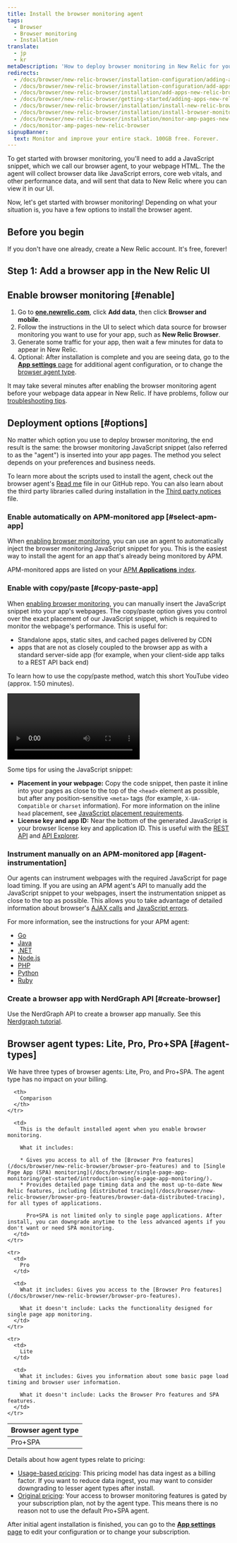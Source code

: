 ```yaml
---
title: Install the browser monitoring agent
tags:
  - Browser
  - Browser monitoring
  - Installation
translate:
  - jp
  - kr
metaDescription: 'How to deploy browser monitoring in New Relic for your apps, including UI, copy/paste, and API options.'
redirects:
  - /docs/browser/new-relic-browser/installation-configuration/adding-apps-new-relic-browser
  - /docs/browser/new-relic-browser/installation-configuration/add-apps-new-relic-browser
  - /docs/browser/new-relic-browser/installation/add-apps-new-relic-browser
  - /docs/browser/new-relic-browser/getting-started/adding-apps-new-relic-browser
  - /docs/browser/new-relic-browser/installation/install-new-relic-browser-agent
  - /docs/browser/new-relic-browser/installation/install-browser-monitoring-agent
  - /docs/browser/new-relic-browser/installation/monitor-amp-pages-new-relic-browser
  - /docs/monitor-amp-pages-new-relic-browser
signupBanner:
  text: Monitor and improve your entire stack. 100GB free. Forever.
---
```


To get started with browser monitoring, you'll need to add a JavaScript snippet, which we call our browser agent, to your webpage HTML. The the agent will collect browser data like JavaScript errors, core web vitals, and other performance data, and will sent that data to New Relic where you can view it in our UI. 

Now, let's get started with browser monitoring! Depending on what your situation is, you have a few options to install the browser agent. 

## Before you begin 

If you don't have one already, create a New Relic account. It's free, forever! 

<InlineSignup/>

## Step 1: Add a browser app in the New Relic UI




## Enable browser monitoring [#enable]

1. Go to **[one.newrelic.com](https://one.newrelic.com/all-capabilities)**, click **Add data**, then click **Browser and mobile**.
2. Follow the instructions in the UI to select which data source for browser monitoring you want to use for your app, such as **New Relic Browser**.
3. Generate some traffic for your app, then wait a few minutes for data to appear in New Relic.
4. Optional: After installation is complete and you are seeing data, go to the [**App settings** page](/docs/browser/new-relic-browser/configuration/browser-settings-ui-options-apdex-geography/) for additional agent configuration, or to change the [browser agent type](/docs/browser/browser-monitoring/installation/install-browser-monitoring-agent/#agent-types).


It may take several minutes after enabling the browser monitoring agent before your webpage data appear in New Relic. If have problems, follow our [troubleshooting tips](/docs/browser/browser-monitoring/troubleshooting/troubleshoot-your-browser-monitoring-installation/).

## Deployment options [#options]

No matter which option you use to deploy browser monitoring, the end result is the same: the browser monitoring JavaScript snippet (also referred to as the "agent") is inserted into your app pages. The method you select depends on your preferences and business needs.

To learn more about the scripts used to install the agent, check out the browser agent's [Read me](https://github.com/newrelic/newrelic-browser-agent) file in our GitHub repo. You can also learn about the third party libraries called during installation in the [Third party notices](https://github.com/newrelic/newrelic-browser-agent/blob/main/THIRD_PARTY_NOTICES.md) file. 

### Enable automatically on APM-monitored app [#select-apm-app]

When [enabling browser monitoring](#enable), you can use an <InlinePopover type="apm" /> agent to automatically inject the browser monitoring JavaScript snippet for you. This is the easiest way to install the agent for an app that's already being monitored by APM.

APM-monitored apps are listed on your [APM **Applications** index](/docs/apm/apm-ui-pages/monitoring/view-your-applications-index/).

### Enable with copy/paste [#copy-paste-app]

When [enabling browser monitoring](#enable), you can manually insert the JavaScript snippet into your app's webpages. The copy/paste option gives you control over the exact placement of our JavaScript snippet, which is required to monitor the webpage's performance. This is useful for:

* Standalone apps, static sites, and cached pages delivered by CDN
* <InlinePopover type="apm" /> apps that are not as closely coupled to the browser app as with a standard server-side app (for example, when your client-side app talks to a REST API back end)

To learn how to use the copy/paste method, watch this short YouTube video (approx. 1:50 minutes).

<Video
  id="blPC5R5l7C8"
  type="youtube"
/>

Some tips for using the JavaScript snippet:

* **Placement in your webpage:** Copy the code snippet, then paste it inline into your pages as close to the top of the `<head>` element as possible, but after any position-sensitive `<meta>` tags (for example, `X-UA-Compatible` or `charset` information). For more information on the inline `head` placement, see [JavaScript placement requirements](/docs/browser/new-relic-browser/page-load-timing-resources/instrumentation-browser-monitoring#javascript-placement).
* **License key and app ID:** Near the bottom of the generated JavaScript is your browser license key and application ID. This is useful with the [REST API](/docs/apis/rest-api-v2/browser-examples-v2) and [API Explorer](/docs/apis/rest-api-v2/api-explorer-v2/getting-started-new-relics-api-explorer).

### Instrument manually on an APM-monitored app [#agent-instrumentation]

Our <InlinePopover type="apm" /> agents can instrument webpages with the required JavaScript for page load timing. If you are using an APM agent's API to manually add the JavaScript snippet to your webpages, insert the instrumentation snippet as close to the top as possible. This allows you to take advantage of detailed information about browser's [AJAX calls](/docs/browser/new-relic-browser/dashboard-details/ajax-dashboard) and [JavaScript errors](/docs/browser/new-relic-browser/dashboard-details/javascript-errors-dashboard).

For more information, see the instructions for your APM agent:

* [Go](/docs/agents/go-agent/features/install-new-relic-browser-go-apps)
* [Java](/docs/agents/java-agent/instrumentation/page-load-timing-java)
* [.NET](/docs/agents/net-agent/features/page-load-timing-net)
* [Node.js](/docs/agents/nodejs-agent/supported-features/page-load-timing-nodejs)
* [PHP](/docs/agents/php-agent/features/page-load-timing-php)
* [Python](/docs/agents/python-agent/supported-features/page-load-timing-python)
* [Ruby](/docs/agents/ruby-agent/features/page-load-timing-ruby)

### Create a browser app with NerdGraph API [#create-browser]

Use the NerdGraph API to create a browser app manually. See this [Nerdgraph tutorial](/docs/apis/nerdgraph/examples/browser-monitoring-config-nerdgraph#create-browser). 

<InstallFeedback />

## Browser agent types: Lite, Pro, Pro+SPA [#agent-types]

We have three types of browser agents: Lite, Pro, and Pro+SPA. The agent type has no impact on your billing.

<table>
  <thead>
    <tr>
      <th style={{ width: "150px" }}>
        Browser agent type
      </th>

      <th>
        Comparison
      </th>
    </tr>
  </thead>

  <tbody>
    <tr>
      <td>
        Pro+SPA
      </td>

      <td>
        This is the default installed agent when you enable browser monitoring.

        What it includes:

        * Gives you access to all of the [Browser Pro features](/docs/browser/new-relic-browser/browser-pro-features) and to [Single Page App (SPA) monitoring](/docs/browser/single-page-app-monitoring/get-started/introduction-single-page-app-monitoring/).
        * Provides detailed page timing data and the most up-to-date New Relic features, including [distributed tracing](/docs/browser/new-relic-browser/browser-pro-features/browser-data-distributed-tracing), for all types of applications.

          Pro+SPA is not limited only to single page applications. After install, you can downgrade anytime to the less advanced agents if you don't want or need SPA monitoring.
      </td>
    </tr>

    <tr>
      <td>
        Pro
      </td>

      <td>
        What it includes: Gives you access to the [Browser Pro features](/docs/browser/new-relic-browser/browser-pro-features).

        What it doesn't include: Lacks the functionality designed for single page app monitoring.
      </td>
    </tr>

    <tr>
      <td>
        Lite
      </td>

      <td>
        What it includes: Gives you information about some basic page load timing and browser user information.

        What it doesn't include: Lacks the Browser Pro features and SPA features.
      </td>
    </tr>
  </tbody>
</table>

Details about how agent types relate to pricing:

* [Usage-based pricing](/docs/accounts/accounts-billing/new-relic-one-pricing-billing/new-relic-one-pricing-billing): This pricing model has data ingest as a billing factor. If you want to reduce data ingest, you may want to consider downgrading to lesser agent types after install.
* [Original pricing](/docs/accounts/original-accounts-billing/product-pricing/product-based-pricing): Your access to browser monitoring features is gated by your subscription plan, not by the agent type. This means there is no reason not to use the default Pro+SPA agent.

After initial agent installation is finished, you can go to the [**App settings** page](/docs/browser/new-relic-browser/configuration/browser-settings-ui-options-apdex-geography/) to edit your configuration or to change your subscription.
